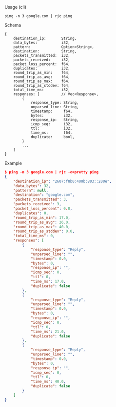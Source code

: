 Usage (cli)

```
ping -n 3 google.com | rjc ping
```

Schema

```
{
    destination_ip:       String,
    data_bytes:           i32,
    pattern:              Option<String>,
    destination:          String,
    packets_transmitted:  i32,
    packets_received:     i32,
    packet_loss_percent:  f64,
    duplicates:           i32,
    round_trip_as_min:    f64,
    round_trip_as_avg:    f64,
    round_trip_as_max:    f64,
    round_trip_as_stddev: f64,
    total_time_ms:        i32,
    responses: [          // Vec<Response>,
        {
            response_type: String,
            unparsed_line: String,
            timestamp:     f64,
            bytes:         i32,
            response_ip:   String,
            icmp_seq:      i32,
            ttl:           i32,
            time_ms:       f64,
            duplicate:     bool,
        }
        ...
    ]
}
```

Example

```json
$ ping -n 3 google.com | rjc -o=pretty ping
{
    "destination_ip": "2607:f8b0:400b:803::200e",
    "data_bytes": 32,
    "pattern": null,
    "destination": "google.com",
    "packets_transmitted": 3,
    "packets_received": 3,
    "packet_loss_percent": 0.0,
    "duplicates": 0,
    "round_trip_as_min": 17.0,
    "round_trip_as_avg": 26.0,
    "round_trip_as_max": 40.0,
    "round_trip_as_stddev": 0.0,
    "total_time_ms": 0,
    "responses": [
        {
            "response_type": "Reply",
            "unparsed_line": "",
            "timestamp": 0.0,
            "bytes": 0,
            "response_ip": "",
            "icmp_seq": 0,
            "ttl": 0,
            "time_ms": 17.0,
            "duplicate": false
        },
        {
            "response_type": "Reply",
            "unparsed_line": "",
            "timestamp": 0.0,
            "bytes": 0,
            "response_ip": "",
            "icmp_seq": 0,
            "ttl": 0,
            "time_ms": 21.0,
            "duplicate": false
        },
        {
            "response_type": "Reply",
            "unparsed_line": "",
            "timestamp": 0.0,
            "bytes": 0,
            "response_ip": "",
            "icmp_seq": 0,
            "ttl": 0,
            "time_ms": 40.0,
            "duplicate": false
        }
    ]
}
```
